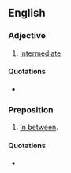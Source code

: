 ==English==

===Adjective===
{{en-adj|-}}

# {{label|en|nonstandard}} [[intermediate|Intermediate]].

====Quotations====
* {{seeCites}}

===Preposition===
{{en-prep}}

# {{label|en|nonstandard}} [[in between|In between]].

====Quotations====
* {{seeCites}}